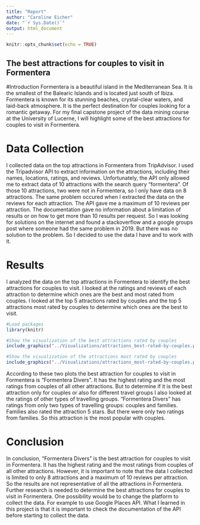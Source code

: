 ```yaml
---
title: "Report"
author: "Caroline Eicher"
date: "`r Sys.Date()`"
output: html_document
---
```


```r
knitr::opts_chunk$set(echo = TRUE)
```

## The best attractions for couples to visit in Formentera
#Introduction
Formentera is a beautiful island in the Mediterranean Sea. It is the smallest of the Balearic Islands and is located just south of Ibiza. Formentera is known for its stunning beaches, crystal-clear waters, and laid-back atmosphere. It is the perfect destination for couples looking for a romantic getaway. For my final capstone project of the data mining course at the University of Lucerne, I will highlight some of the best attractions for couples to visit in Formentera.

# Data Collection
I collected data on the top attractions in Formentera from TripAdvisor. I used the Tripadvisor API to extract information on the attractions, including their names, locations, ratings, and reviews. Unfortunately, the API only allowed me to extract data of 10 attractions with the search query "formentera". Of those 10 attractions, two were not in Formentera, so I only have data on 8 attractions. The same problem occured when I extracted the data on the reviews for each attraction. The API gave me a maximum of 10 reviews per attraction. The documentation gave no information about a limitation of results or on how to get more than 10 results per request. So I was looking for solutions on the internet and found a stackoverflow and a google groups post where someone had the same problem in 2019. But there was no solution to the problem. So I decided to use the data I have and to work with it.

# Results
I analyzed the data on the top attractions in Formentera to identify the best attractions for couples to visit. I looked at the ratings and reviews of each attraction to determine which ones are the best and most rated from couples. I looked at the top 5 attractions rated by couples and the top 5 attractions most rated by couples to determine which ones are the best to visit.
```r
#Load packages
library(knitr)

#Show the visualization of the best attractions rated by couples
include_graphics("../Visualizations/attractions_best-rated-by-couples.png")
```

```r
#Show the visualization of the attractions most rated by couples
include_graphics("../Visualizations/attractions_most-rated-by-couples.png")
```

According to these two plots the best attraction for couples to visit in Formentera is "Formentera Divers". It has the highest rating and the most ratings from couples of all other attractions. But to determine if it is the best attraction only for couples or also for different travel groups I also looked at the ratings of other types of travelling groups. 
"Formentera Divers" has ratings from only two types of travelling groups: couples and families. Families also rated the attraction 5 stars. But there were only two ratings from families. So this attraction is the most popular with couples.

# Conclusion
In conclusion, "Formentera Divers" is the best attraction for couples to visit in Formentera. It has the highest rating and the most ratings from couples of all other attractions.
However, it is important to note that the data I collected is limited to only 8 attractions and a maximum of 10 reviews per attraction. So the results are not representative of all the attractions in Formentera. Further research is needed to determine the best attractions for couples to visit in Formentera. One possibility would be to change the platform to collect the data. For example to use Google Places API. 
What I learned in this project is that it is important to check the documentation of the API before starting to collect the data.